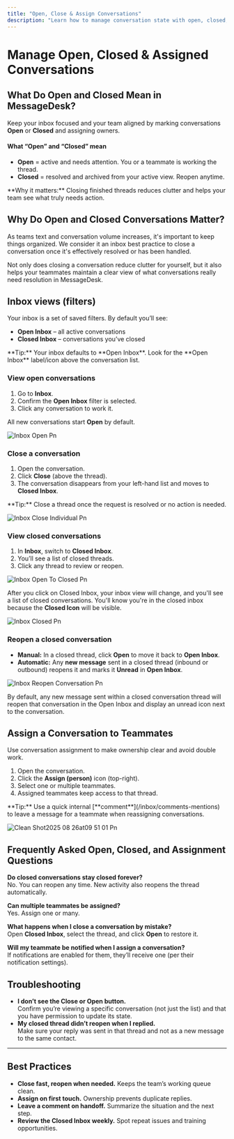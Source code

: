 ```yaml
---
title: "Open, Close & Assign Conversations"
description: "Learn how to manage conversation state with open, closed, and assignment."
---
```


# Manage Open, Closed & Assigned Conversations

## What Do Open and Closed Mean in MessageDesk?

Keep your inbox focused and your team aligned by marking conversations **Open** or **Closed** and assigning owners.

#### What “Open” and “Closed” mean

- **Open** = active and needs attention. You or a teammate is working the thread.
- **Closed** = resolved and archived from your active view. Reopen anytime.

<Note>
  **Why it matters:** Closing finished threads reduces clutter and helps your team see what truly needs action.
</Note>

## Why Do Open and Closed Conversations Matter?

As teams text and conversation volume increases, it's important to keep things organized. We consider it an inbox best practice to close a conversation once it's effectively resolved or has been handled.

Not only does closing a conversation reduce clutter for yourself, but it also helps your teammates maintain a clear view of what conversations really need resolution in MessageDesk.

## Inbox views (filters)

Your inbox is a set of saved filters. By default you’ll see:

- **Open Inbox** – all active conversations
- **Closed Inbox** – conversations you’ve closed

<Tip>
  **Tip:** Your inbox defaults to **Open Inbox**. Look for the **Open Inbox** label/icon above the conversation list.
</Tip>

### View open conversations

1. Go to **Inbox**.
2. Confirm the **Open Inbox** filter is selected.
3. Click any conversation to work it.

All new conversations start **Open** by default.

![Inbox Open Pn](/docs-main/images/inbox-open.png)

### Close a conversation

1. Open the conversation.
2. Click **Close** (above the thread).
3. The conversation disappears from your left-hand list and moves to **Closed Inbox**.

<Tip>
  **Tip:** Close a thread once the request is resolved or no action is needed.
</Tip>

![Inbox Close Individual Pn](/docs-main/images/inbox-close-individual.png)

### View closed conversations

1. In **Inbox**, switch to **Closed Inbox**.
2. You’ll see a list of closed threads.
3. Click any thread to review or reopen.

![Inbox Open To Closed Pn](/docs-main/images/inbox-open-to-closed.png)

After you click on Closed Inbox, your inbox view will change, and you'll see a list of closed conversations. You'll know you're in the closed inbox because the **Closed Icon** will be visible.

![Inbox Closed Pn](/docs-main/images/inbox-closed.png)

### Reopen a closed conversation

- **Manual:** In a closed thread, click **Open** to move it back to **Open Inbox**.
- **Automatic:** Any **new message** sent in a closed thread (inbound or outbound) reopens it and marks it **Unread** in **Open Inbox**.

![Inbox Reopen Conversation Pn](/docs-main/images/inbox-reopen-conversation.png)

<Note>
  By default, any new message sent within a closed conversation thread will reopen that conversation in the Open Inbox and display an unread icon next to the conversation.
</Note>

## Assign a Conversation to Teammates

Use conversation assignment to make ownership clear and avoid double work.

1. Open the conversation.
2. Click the **Assign (person)** icon (top-right).
3. Select one or multiple teammates.
4. Assigned teammates keep access to that thread.

<Tip>
  **Tip:** Use a quick internal [**comment**](/inbox/comments-mentions) to leave a message for a teammate when reassigning conversations.
</Tip>

![Clean Shot2025 08 26at09 51 01 Pn](/images/CleanShot2025-08-26at09.51.01.png)

## Frequently Asked Open, Closed, and Assignment Questions

**Do closed conversations stay closed forever?**\
No. You can reopen any time. New activity also reopens the thread automatically.

**Can multiple teammates be assigned?**\
Yes. Assign one or many.

**What happens when I close a conversation by mistake?**\
Open **Closed Inbox**, select the thread, and click **Open** to restore it.

**Will my teammate be notified when I assign a conversation?**\
If notifications are enabled for them, they’ll receive one (per their notification settings).

## Troubleshooting

- **I don’t see the Close or Open button.**\
  Confirm you’re viewing a specific conversation (not just the list) and that you have permission to update its state.
- **My closed thread didn’t reopen when I replied.**\
  Make sure your reply was sent in that thread and not as a new message to the same contact.

---

## Best Practices

- **Close fast, reopen when needed.** Keeps the team’s working queue clean.
- **Assign on first touch.** Ownership prevents duplicate replies.
- **Leave a comment on handoff.** Summarize the situation and the next step.
- **Review the Closed Inbox weekly.** Spot repeat issues and training opportunities.